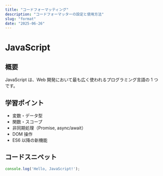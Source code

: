 ```yaml
---
title: "コードフォーマッティング"
description: "コードフォーマッターの設定と使用方法"
slug: "format"
date: "2025-06-26"
---
```


# JavaScript

## 概要

JavaScript は、Web 開発において最も広く使われるプログラミング言語の 1 つです。

## 学習ポイント

- 変数・データ型
- 関数・スコープ
- 非同期処理（Promise, async/await）
- DOM 操作
- ES6 以降の新機能

## コードスニペット

```js
console.log('Hello, JavaScript!');
```
